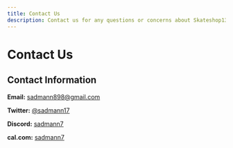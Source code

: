 ```yaml
---
title: Contact Us
description: Contact us for any questions or concerns about Skateshop13.
---
```


# Contact Us

## Contact Information

**Email:** [sadmann898@gmail.com](mailto:sadmann898@gmail.com)

**Twitter:** [@sadmann17](https://twitter.com/sadmann17)

**Discord:** [sadmann7](https://discord.com/users/sadmann7)

**cal.com:** [sadmann7](https://cal.com/sadmann7)
